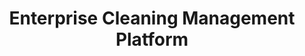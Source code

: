 ---
title: "Enterprise Cleaning Management Platform"
year: 2023
description: "A comprehensive digital platform for professional cleaning operations, featuring modular architecture with crew management, resource planning, space organization, and business intelligence. The platform integrates multiple systems and provides real-time data exchange capabilities for large-scale cleaning operations."
responsibilities:
  - "Implementation of modular ERP system with four core modules (crew, tools, space, business)"
  - "Developed data pipeline for seamless integration with existing IT environments"
  - "Implemented comprehensive authentication and authorization system for multi-tenant architecture"
  - "Created ticketing system for task logging and audit planning functionality"
  - "Maintained integrations and comprehensive service test suites using TDD approach"
techStack:
  - "TypeScript"
  - "AWS"
  - "Node.js"
  - "TDD (Test-Driven Development)"
  - "DDD (Domain-Driven Design)"
  - "GraphQL"
  - "REST APIs"
featureImage: "/images/backend.png"
---